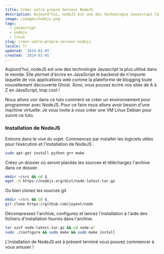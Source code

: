```yaml
---
title: Créer votre propre Serveur NodeJS
description: Aujourd'hui, nodeJS est une des technologie Javascript la plus utilisé dans le monde. Elle permet d'écrire en JavaScript le backend de n'importe laquelle de vos applications web comme la plateforme de blogging toute nouvellement découverte Ghost. Ainsi, vous pouvez écrire vos sites de A à Z en JavaScript, trop cool !
image: /images/nodejs.png
tags:
  - javascript
  - nodejs
  - linux
slug: creer-votre-propre-serveur-nodejs
locale: fr
updated: '2014-01-01'
created: '2014-01-01'
---
```


Aujourd'hui, nodeJS est une des technologie Javascript la plus utilisé dans le monde. Elle permet d'écrire en JavaScript le backend de n'importe laquelle de vos applications web comme la plateforme de blogging toute nouvellement découverte Ghost. Ainsi, vous pouvez écrire vos sites de A à Z en JavaScript, trop cool !

Nous allons voir dans ce tuto comment se créer un environnement pour programmer avec NodeJS. Pour ce faire nous allons avoir besoin d'une machine virtuelle. Je vous invite à vous créer une VM Linux Debian pour suivre ce tuto.

### Installation de NodeJS

Entrons dans le vive du sujet. Commencez par installer les logiciels utiles pour l’exécution et l'installation de NodeJS :

```bash
sudo apt-get install python g++ make
```

Créez un dossier où seront placées les sources et téléchargez l'archive dans ce dossier

```bash
mkdir ~/src && cd $_
wget -N https://nodejs.org/dist/node-latest.tar.gz
```

Ou bien clonez les sources git

```bash
mkdir ~/src && cd $_
git clone https://github.com/joyent/node
```

Décompressez l'archive, configurez et lancez l'installation à l'aide des fichiers d'installation fournis dans l'archive.

```bash
tar xzvf node-latest.tar.gz && cd node-v*
sudo ./configure && sudo make && sudo make install
```

L'installation de NodeJS est à présent terminé vous pouvez commencer à vous amuser !
